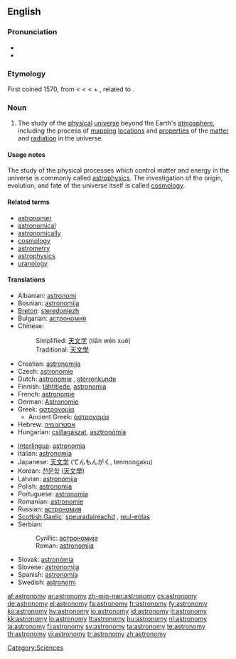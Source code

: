 ==English==
{{wikipedia}}

===Pronunciation===
* {{IPA|/əˈstɹɑnəˌmi/ ([[w:General American|GA]])}}
* {{audio|en-us-astronomy.ogg|Audio (US)}}

===Etymology===
First coined 1570, from {{L.}} {{term|astronomia|lang=la}} < {{AGr.}} {{term|ἀστρονομία|tr=astronomia|lang=grc|sc=polytonic}} < {{term|ἄστρον||star|tr=astron|lang=grc|sc=polytonic}} < {{proto|Indo-European|h₂stḗr|star}} + {{term|νόμος||arranging, regulating|tr=nomos|lang=grc|sc=polytonic}}, related to {{term|νέμω||I deal out|tr=nemō|lang=grc|sc=polytonic}}.

===Noun===
{{en-noun|astronomies}}

# The study of the [[physical]] [[universe]] beyond the Earth's [[atmosphere]], including the process of [[mapping]] [[locations]] and [[properties]] of the [[matter]] and [[radiation]] in the universe.

====Usage notes====
The study of the physical processes which control matter and energy in the universe is commonly called [[astrophysics]]. The investigation of the origin, evolution, and fate of the universe itself is called [[cosmology]].

====Related terms====
* [[astronomer]]
* [[astronomical]]
* [[astronomically]]
* [[cosmology]]
* [[astrometry]]
* [[astrophysics]]
* [[uranology]]

====Translations====
{{trans-top|study of the physical universe beyond the Earth's atmosphere}}
* Albanian: [[astronomi]]
* Bosnian: [[astronomija#Bosnian|astronomija]] {{f}}
* [[Breton]]: [[steredoniezh]] {{f}}
* Bulgarian: [[астрономия]] {{f}}
* Chinese:
*: Simplified: [[天文学]] (tiān wén xué)
*: Traditional: [[天文學]]
* Croatian: [[astronomija#Croatian|astronomija]] {{f}}
* Czech: [[astronomie]] {{f}}
* Dutch: [[astronomie]] {{f}}, [[sterrenkunde]] {{f}}
* Finnish: [[tähtitiede]], [[astronomia]]
* French: [[astronomie]] {{f}}
* German: [[Astronomie]] {{f}}
* Greek: [[αστρονομία]] {{f}}
** Ancient Greek: [[ἀστρονομία]] {{f}}
* Hebrew: [[אסטרונומיה]] {{f}}
* Hungarian: [[csillagászat]], [[asztronómia]]
{{trans-mid}}
* [[Interlingua]]: [[astronomia]]
* Italian: [[astronomia]] {{f}}
* Japanese: [[天文学]] (てんもんがく, tenmongaku)
* Korean: [[천문학]] ([[天文學]])
* Latvian: [[astronomija]]
* Polish: [[astronomia]] {{f}}
* Portuguese: [[astronomia]] {{f}}
* Romanian: [[astronomie]] {{f}}
* Russian: [[астрономия]] {{f}}
* [[Scottish Gaelic]]: [[speuradaireachd]] {{f}}, [[reul-eòlas]] {{m}}
* Serbian:
*: Cyrillic: [[астрономија#Serbian|астрономија]] {{f}}
*: Roman: [[astronomija#Serbian|astronomija]] {{f}}
* Slovak: [[astronómia]]
* Slovene: [[astronomija]] {{f}}
* Spanish: [[astronomía#Spanish|astronomía]] {{f}}
* Swedish: [[astronomi]] {{c}}
{{trans-bottom}}

[[Category:Sciences]]

[[af:astronomy]]
[[ar:astronomy]]
[[zh-min-nan:astronomy]]
[[cs:astronomy]]
[[de:astronomy]]
[[el:astronomy]]
[[fa:astronomy]]
[[fr:astronomy]]
[[fy:astronomy]]
[[ko:astronomy]]
[[hy:astronomy]]
[[io:astronomy]]
[[id:astronomy]]
[[it:astronomy]]
[[kk:astronomy]]
[[lo:astronomy]]
[[lt:astronomy]]
[[hu:astronomy]]
[[nl:astronomy]]
[[ja:astronomy]]
[[fi:astronomy]]
[[sv:astronomy]]
[[ta:astronomy]]
[[te:astronomy]]
[[th:astronomy]]
[[vi:astronomy]]
[[tr:astronomy]]
[[zh:astronomy]]